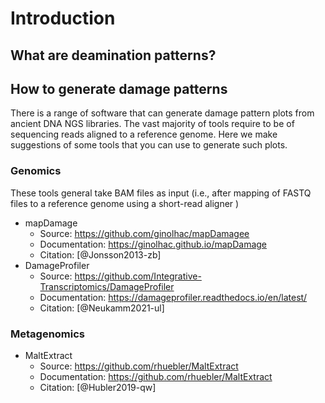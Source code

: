 # Introduction {.unnumbered}

## What are deamination patterns? {.unnumbered}

<!-- TODO: describe biochemsityr and cause -->

## How to generate damage patterns

There is a range of software that can generate damage pattern plots from ancient DNA NGS libraries. The vast majority of tools require to be of sequencing reads aligned to a reference genome. Here we make suggestions of some tools that you can use to generate such plots.

### Genomics

These tools general take BAM files as input (i.e., after mapping of FASTQ files to a reference genome using a short-read aligner )

- mapDamage
  - Source: [https://github.com/ginolhac/mapDamagee](https://github.com/ginolhac/mapDamage)
  - Documentation: [https://ginolhac.github.io/mapDamage](https://ginolhac.github.io/mapDamage)
  - Citation: [@Jonsson2013-zb]
- DamageProfiler
  - Source: [https://github.com/Integrative-Transcriptomics/DamageProfiler](https://github.com/Integrative-Transcriptomics/DamageProfiler)
  - Documentation: [https://damageprofiler.readthedocs.io/en/latest/](https://damageprofiler.readthedocs.io/en/latest/)
  - Citation: [@Neukamm2021-ul]

### Metagenomics

- MaltExtract
  - Source: [https://github.com/rhuebler/MaltExtract](https://github.com/rhuebler/MaltExtract)
  - Documentation:  [https://github.com/rhuebler/MaltExtract](https://github.com/rhuebler/MaltExtract)
  - Citation: [@Hubler2019-qw]